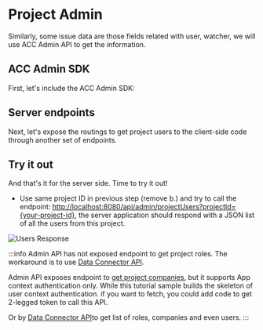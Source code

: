


# Project Admin

Similarly, some issue data are those fields related with user, watcher, we will use ACC Admin API to get the information.  

## ACC Admin SDK
First, let's include the ACC Admin SDK:
<EnvTabs NodeJsVsCode={NodeJsVsCodeSDK} DotNetVsCode={DotNetSDK} DotNetVs2022={DotNetSDK} />


## Server endpoints

Next, let's expose the routings to get project users to the client-side code through another
set of endpoints. 

<EnvTabs NodeJsVsCode={NodeJsVsCodeEndpoints} DotNetVsCode={DotNetEndpoints} DotNetVs2022={DotNetEndpoints} />


## Try it out

And that's it for the server side. Time to try it out!

- Use same project ID in previous step (remove b.) and try to call the endpoint: 
[http://localhost:8080/api/admin/projectUsers?projectId={your-project-id}](http://localhost:8080/api/issues/subtypes?projectId={your-project-id}), the server application should
respond with a JSON list of all the users from this project. 

![Users Response](./_shared/project-users.webp)

:::info
Admin API has not exposed endpoint to get project roles. The workaround is to use [Data Connector API](https://aps.autodesk.com/apis-and-services/data-connector-api).

Admin API exposes endpoint to [get project companies](https://aps.autodesk.com/en/docs/acc/v1/reference/http/projects-:project_id-companies-GET/), but it supports App context authentication only. While this tutorial sample builds the skeleton of user context authentication. 
if you want to fetch, you could add code to get 2-legged token to call this API.

Or by [Data Connector API](https://aps.autodesk.com/apis-and-services/data-connector-api)to get list of roles, companies and even users.
:::